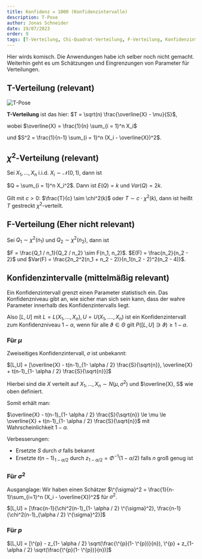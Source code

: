 ```yaml
---
title: Konfidenz = 1000 (Konfidenzintervalle)
description: T-Pose
author: Jonas Schneider
date: 19/07/2023
order: 9
tags: [T-Verteilung, Chi-Quadrat-Verteilung, F-Verteilung, Konfidenzintervalle]
---
```


Hier wirds komisch. Die Anwendungen habe ich selber noch nicht gemacht. Weiterhin geht es um Schätzungen und Eingrenzungen von Parameter für Verteilungen.

## T-Verteilung (relevant)
![T-Pose](https://media.tenor.com/WLioHwNPMTYAAAAd/t-pose-t-pose-meme.gif)

**T-Verteilung** ist das hier: $T = \sqrt(n) \frac{\overline{X} - \mu}{S}$, 

wobei $\overline{X} = \frac{1}{n} \sum_{i = 1}^n X_i$ 

und $S^2 = \frac{1}{n-1} \sum_{i = 1}^n (X_i - \overline{X})^2$.

## $\chi^2$-Verteilung (relevant)

Sei $X_1, \dots, X_n$ i.i.d. $X_i \sim \mathcal{N}(0, 1)$, dann ist

$Q = \sum_{i = 1}^n X_i^2$. Dann ist $E(Q) = k$ und $Var(Q) = 2k$.

Gilt mit $c > 0$: $\frac{T}{c} \sim \chi^2(k)$ oder $T \sim c \cdot \chi^2(k)$, dann ist heißt $T$ gestreckt $\chi^2$-verteilt.

## F-Verteilung (Eher nicht relevant)
Sei $Q_1 \sim \chi^2(n_1)$ und $Q_2 \sim \chi^2(n_2)$, dann ist

$F = \frac{Q_1 / n_1}{Q_2 / n_2} \sim F(n_1, n_2)$.
$E(F) = \frac{n_2}{n_2 - 2}$ und $Var(F) = \frac{2n_2^2(n_1 + n_2 - 2)}{n_1(n_2 - 2)^2(n_2 - 4)}$.

## Konfidenzintervalle (mittelmäßig relevant)

Ein Konfidenzintervall grenzt einen Parameter statistisch ein. Das Konfidenzniveau gibt an, wie sicher man sich sein kann, dass der wahre Parameter innerhalb des Konfidenzintervalls liegt.

Also $[L,U]$ mit $L = L(X_1, ..., X_n), U = U(X_1, ...., X_n)$ ist ein Konfidenzintervall zum Konfidenzniveau $1-\alpha$, wenn für alle $\vartheta \in \Theta$ gilt $P([L,U] \ni \vartheta) \ge 1 - \alpha$.

### Für $\mu$

Zweiseitiges Konfidenzintervall, $\sigma$ ist unbekannt:

$[L,U] = [\overline{X} - t(n-1)_{1- \alpha / 2} \frac{S}{\sqrt{n}}, \overline{X} + t(n-1)_{1- \alpha / 2} \frac{S}{\sqrt{n}}]$

Hierbei sind die $X$ verteilt auf $X_1, ..., X_n \sim N(\mu, \sigma^2)$ und $\overline{X}, S$ wie oben definiert.

Somit erhält man:

$\overline{X} - t(n-1)_{1- \alpha / 2} \frac{S}{\sqrt{n}} \le \mu \le \overline{X} + t(n-1)_{1- \alpha / 2} \frac{S}{\sqrt{n}}$ mit Wahrscheinlichkeit $1 - \alpha$.


Verbesserungen:
  - Ersetzte $S$ durch $\sigma$ falls bekannt
  - Ersetzte $t(n-1)_{1- \alpha / 2}$ durch $z_{1- \alpha / 2} = \Phi^{-1}(1- \alpha / 2)$ falls $n$ groß genug ist

### Für $\sigma^2$


Ausganglage: Wir haben einen Schätzer $\^{\sigma}^2 = \frac{1}{n-1}\sum_{i=1}^n (X_i - \overline{X})^2$ für $\sigma^2$.

$[L,U] = [\frac{n-1}{\chi^2(n-1)_{1- \alpha / 2} \^{\sigma}^2}, \frac{n-1}{\chi^2(n-1)_{\alpha / 2} \^{\sigma}^2}]$

### Für $p$

$[L,U] = [\^{p} - z_{1- \alpha / 2} \sqrt(\frac{\^{p}(1- \^{p})}{n}), \^{p} + z_{1- \alpha / 2} \sqrt(\frac{\^{p}(1- \^{p})}{n})]$
